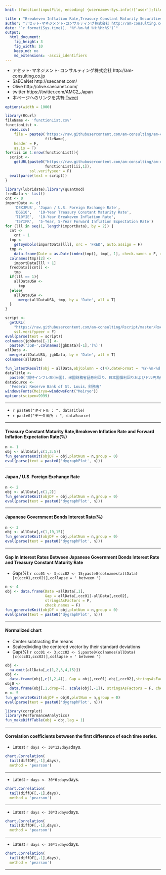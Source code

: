 ```yaml
---
knit: (function(inputFile, encoding) {username<-Sys.info()['user'];fileName<-'defaultPath.csv';pathToFile <-paste0('C:/Users/', username,'/Desktop/pathToCSV/');setwd(pathToFile);buf0<-read.csv(fileName,header = F,skip = 0,stringsAsFactor = F,check.names = F,fileEncoding = 'utf-8');timeStamp<-format(Sys.time(),'%Y%m%d%H%M%S');rmarkdown::render(inputFile, encoding = encoding, output_file = paste0('C:/Users/',username,buf0[2,1],'charts/','am-consulting.co.jp-BreakevenInflationRate.html')) })

title : "Breakeven Inflation Rate,Treasury Constant Maturity Securities"
author: "アセット･マネジメント･コンサルティング株式会社 http://am-consulting.co.jp"
date: "`r format(Sys.time(), '%Y-%m-%d %H:%M:%S')`"
output: 
  html_document:
    fig_height: 3
    fig_width: 10
    keep_md: no
    md_extensions: -ascii_identifiers 
---
```

<link href="http://knowledgevault.saecanet.com/components/rmarkdown-html.css" rel="stylesheet">
<script src="http://knowledgevault.saecanet.com/components/JavascriptCode.js"></script>
<style>.main-container {max-width : 1000px;}</style>

- アセット･マネジメント･コンサルティング株式会社 http://am-consulting.co.jp
- SaECaNet http://saecanet.com/
- Olive http://olive.saecanet.com/
- twitter https://twitter.com/AMC2_Japan
- 本ページへのリンクを共有:<a href="https://twitter.com/share" class="twitter-share-button" data-via="AMC2_Japan" data-size="large">Tweet</a> <script>!function(d,s,id){var js,fjs=d.getElementsByTagName(s)[0],p=/^http:/.test(d.location)?'http':'https';if(!d.getElementById(id)){js=d.createElement(s);js.id=id;js.src=p+'://platform.twitter.com/widgets.js';fjs.parentNode.insertBefore(js,fjs);}}(document, 'script', 'twitter-wjs');</script>

```r
options(width = 1000)
```

```r
library(RCurl)
fileName <- 'functionList.csv'
functionList <-
  read.csv(
    file = paste0('https://raw.githubusercontent.com/am-consulting/am-consulting.github.io/master/csv/',
                  fileName),
    header = F,
    as.is = T)
for(iii in 1:nrow(functionList)){
  script <- 
    getURL(paste0("https://raw.githubusercontent.com/am-consulting/am-consulting.github.io/master/", 
                  functionList[iii,1]),
           ssl.verifypeer = F)
  eval(parse(text = script))
}
```

```r
library(lubridate);library(quantmod)
fredData <- list()
cnt <- 0
importData <- c(
    'DEXJPUS', 'Japan / U.S. Foreign Exchange Rate',
    'DGS10',   '10-Year Treasury Constant Maturity Rate',
    'T10YIE',  '10-Year Breakeven Inflation Rate',
    'T5YIFR',  '5-Year, 5-Year Forward Inflation Expectation Rate')
for (lll in seq(1, length(importData), by = 2)) {
  cnt <- 
    cnt + 1
  tmp <- 
    getSymbols(importData[lll], src = 'FRED', auto.assign = F)
  tmp <-
    data.frame(Date = as.Date(index(tmp)), tmp[, 1], check.names = F, row.names = NULL, stringsAsFactors = F)
  colnames(tmp)[2] <- 
    importData[lll + 1]
  fredData[[cnt]] <- 
    tmp
  if(lll == 1){
    allDataUSA <- 
      tmp
  }else{
    allDataUSA <- 
      merge(allDataUSA, tmp, by = 'Date', all = T)
  }
}
```

```r
script <-
  getURL(
    "https://raw.githubusercontent.com/am-consulting/Rscript/master/Rscript_JGBInterestRate.r",
    ssl.verifypeer = F)
eval(parse(text = script))
colnames(jgbData)[-1] <- 
  paste0('JGB-',colnames(jgbData)[-1],'(%)')
allData <- 
  merge(allDataUSA, jgbData, by = 'Date', all = T)
colnames(allData)
```

```r
fun_latestResult(obj = allData,objColumn = c(4),dateFormat = '%Y-%m-%d')
dataTitle <- 
  paste0('期待インフレ率(米国)、米国財務省証券利回り、日本国債利回りおよびドル円為替レート:',latestResult)
dataSource <- 
  'Federal Reserve Bank of St. Louis、財務省'
windowsFonts(Meiryo=windowsFont("Meiryo"))
options(scipen=9999)
```

***

- `r paste0("タイトル : ", dataTitle)`
- `r paste0("データ出所 : ", dataSource)`

***

#### Treasury Constant Maturity Rate,Breakeven Inflation Rate and Forward Inflation Expectation Rate(%)

```r
n <- 1
obj <- allData[,c(1,3:5)]
fun_generateKnit(objDF = obj,plotNum = n,group = 0)
eval(parse(text = paste0('dygraphPlot', n)))
```

***
#### Japan / U.S. Foreign Exchange Rate

```r
n <- 2
obj <- allData[,c(1,2)]
fun_generateKnit(objDF = obj,plotNum = n,group = 0)
eval(parse(text = paste0('dygraphPlot', n)))
```

***
#### Japanese Government Bonds Interest Rate(%)

```r
n <- 3
obj <- allData[,c(1,10,15)]
fun_generateKnit(objDF = obj,plotNum = n,group = 0)
eval(parse(text = paste0('dygraphPlot', n)))
```

***
#### Gap In Interest Rates Between Japanese Government Bonds Interest Rate and Treasury Constant Maturity Rate
- Gap(%):`r ccc01 <- 3;ccc02 <- 15;paste0(colnames(allData)[c(ccc01,ccc02)],collapse = ' between ')`

```r
n <- 4
obj <- data.frame(Date =allData[,1], 
                  Gap = allData[,ccc01]-allData[,ccc02], 
                  stringsAsFactors = F, 
                  check.names = F)
fun_generateKnit(objDF = obj,plotNum = n,group = 0)
eval(parse(text = paste0('dygraphPlot', n)))
```

***
#### Normalized chart
- Center:subtracting the means
- Scale:dividing the centered vector by their standard deviations 
- Gap(%):`r ccc01 <- 3;ccc02 <- 5;paste0(colnames(allData)[c(ccc01,ccc02)],collapse = ' between ')`

```r
obj <- 
  na.omit(allData[,c(1,2,3,4,15)])
obj <-
  data.frame(obj[,c(1,2,4)], Gap = obj[,ccc01]-obj[,ccc02],stringsAsFactors = F,check.names = F)
obj0 <-
  data.frame(obj[,1,drop=F], scale(obj[,-1]), stringsAsFactors = F, check.names = F)
n <- 5
fun_generateKnit(objDF = obj0,plotNum = n,group = 0)
eval(parse(text = paste0('dygraphPlot', n)))
```

```r
library(corrplot)
library(PerformanceAnalytics)
fun_makeDiffTable(obj = obj,lag = 1)
```

***
#### Correlation coefficients between the first difference of each time series.
- Latest `r days <- 30*12;days`days.

```r
chart.Correlation(
  tail(diffDF[,-1],days),
  method = 'pearson')
```

***
- Latest `r days <- 30*6;days`days.

```r
chart.Correlation(
  tail(diffDF[,-1],days),
  method = 'pearson')
```

***
- Latest `r days <- 30*3;days`days.

```r
chart.Correlation(
  tail(diffDF[,-1],days),
  method = 'pearson')
```

***
- Latest `r days <- 30*1;days`days.

```r
chart.Correlation(
  tail(diffDF[,-1],days),
  method = 'pearson')
```

***
<script>MakeNegative()</script>
<script>
  (function(i,s,o,g,r,a,m){i['GoogleAnalyticsObject']=r;i[r]=i[r]||function(){
  (i[r].q=i[r].q||[]).push(arguments)},i[r].l=1*new Date();a=s.createElement(o),
  m=s.getElementsByTagName(o)[0];a.async=1;a.src=g;m.parentNode.insertBefore(a,m)
  })(window,document,'script','https://www.google-analytics.com/analytics.js','ga');

  ga('create', 'UA-3077339-5', 'auto');
  ga('send', 'pageview');

</script>
